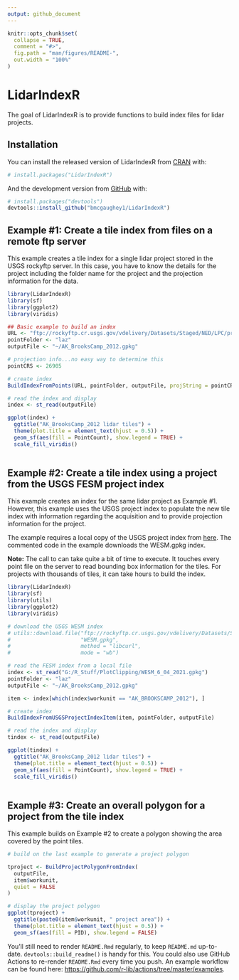 ```yaml
---
output: github_document
---
```


<!-- README.md is generated from README.Rmd. Please edit that file -->

```r
knitr::opts_chunk$set(
  collapse = TRUE,
  comment = "#>",
  fig.path = "man/figures/README-",
  out.width = "100%"
)
```

# LidarIndexR

<!-- badges: start -->
<!-- badges: end -->

The goal of LidarIndexR is to provide functions to build index files for lidar projects.

## Installation

You can install the released version of LidarIndexR from [CRAN](https://CRAN.R-project.org) with:

``` r
# install.packages("LidarIndexR")
```

And the development version from [GitHub](https://github.com/) with:

``` r
# install.packages("devtools")
devtools::install_github("bmcgaughey1/LidarIndexR")
```
## Example #1: Create a tile index from files on a remote ftp server

This example creates a tile index for a single lidar project stored in the USGS rockyftp server. In this case,
you have to know the details for the project including the folder name for the project and the projection
information for the data.

```r
library(LidarIndexR)
library(sf)
library(ggplot2)
library(viridis)

## Basic example to build an index
URL <- "ftp://rockyftp.cr.usgs.gov/vdelivery/Datasets/Staged/NED/LPC/projects/AK_BrooksCamp_2012"
pointFolder <- "laz"
outputFile <- "~/AK_BrooksCamp_2012.gpkg"

# projection info...no easy way to determine this
pointCRS <- 26905

# create index
BuildIndexFromPoints(URL, pointFolder, outputFile, projString = pointCRS)

# read the index and display
index <- st_read(outputFile)

ggplot(index) +
  ggtitle("AK_BrooksCamp_2012 lidar tiles") +
  theme(plot.title = element_text(hjust = 0.5)) +
  geom_sf(aes(fill = PointCount), show.legend = TRUE) +
  scale_fill_viridis()
 
```

## Example #2: Create a tile index using a project from the USGS FESM project index

This example creates an index for the same lidar project as Example #1. However, this
example uses the USGS project index to populate the new tile index with information
regarding the acquisition and to provide projection information for the project.

The example requires a local copy of the USGS project index from
[here](ftp://rockyftp.cr.usgs.gov/vdelivery/Datasets/Staged/Elevation/metadata/WESM.gpkg).
The commented code in the example downloads the WESM.gpkg index.

**Note:** The call to \code{BuildIndexFromUSGSProjectIndexItem} can take quite a bit of
time to execute. It touches every point file on the server to read bounding box information
for the tiles. For projects with thousands of tiles, it can take hours to build the index.

```r
library(LidarIndexR)
library(sf)
library(utils)
library(ggplot2)
library(viridis)

# download the USGS WESM index
# utils::download.file("ftp://rockyftp.cr.usgs.gov/vdelivery/Datasets/Staged/Elevation/metadata/WESM.gpkg",
#                      "WESM.gpkg", 
#                      method = "libcurl", 
#                      mode = "wb")

# read the FESM index from a local file
index <- st_read("G:/R_Stuff/PlotClipping/WESM_6_04_2021.gpkg")
pointFolder <- "laz"
outputFile <- "~/AK_BrooksCamp_2012.gpkg"

item <- index[which(index$workunit == "AK_BROOKSCAMP_2012"), ]

# create index
BuildIndexFromUSGSProjectIndexItem(item, pointFolder, outputFile)

# read the index and display
tindex <- st_read(outputFile)

ggplot(tindex) +
  ggtitle("AK_BrooksCamp_2012 lidar tiles") +
  theme(plot.title = element_text(hjust = 0.5)) +
  geom_sf(aes(fill = PointCount), show.legend = TRUE) +
  scale_fill_viridis()
 
```

## Example #3: Create an overall polygon for a project from the tile index

This example builds on Example #2 to create a polygon showing the area covered by the point tiles.

```r
# build on the last example to generate a project polygon

tproject <- BuildProjectPolygonFromIndex(
  outputFile,
  item$workunit,
  quiet = FALSE
)

# display the project polygon
ggplot(tproject) +
  ggtitle(paste0(item$workunit, " project area")) +
  theme(plot.title = element_text(hjust = 0.5)) +
  geom_sf(aes(fill = PID), show.legend = FALSE)
```

You'll still need to render `README.Rmd` regularly, to keep `README.md` up-to-date. `devtools::build_readme()` is handy for this. You could also use GitHub Actions to re-render `README.Rmd` every time you push. An example workflow can be found here: <https://github.com/r-lib/actions/tree/master/examples>.
